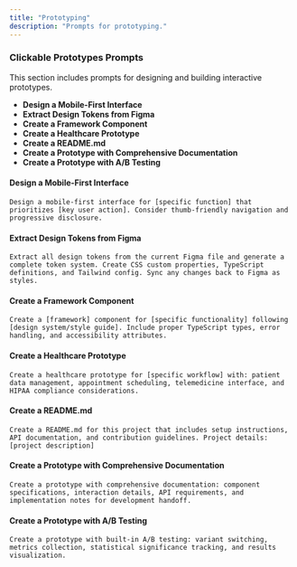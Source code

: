 ```yaml
---
title: "Prototyping"
description: "Prompts for prototyping."
---
```


### Clickable Prototypes Prompts

This section includes prompts for designing and building interactive prototypes.

- **Design a Mobile-First Interface**
- **Extract Design Tokens from Figma**
- **Create a Framework Component**
- **Create a Healthcare Prototype**
- **Create a README.md**
- **Create a Prototype with Comprehensive Documentation**
- **Create a Prototype with A/B Testing**

#### Design a Mobile-First Interface

```text wrap
Design a mobile-first interface for [specific function] that prioritizes [key user action]. Consider thumb-friendly navigation and progressive disclosure.
```

#### Extract Design Tokens from Figma

```text wrap
Extract all design tokens from the current Figma file and generate a complete token system. Create CSS custom properties, TypeScript definitions, and Tailwind config. Sync any changes back to Figma as styles.
```

#### Create a Framework Component

```text wrap
Create a [framework] component for [specific functionality] following [design system/style guide]. Include proper TypeScript types, error handling, and accessibility attributes.
```

#### Create a Healthcare Prototype

```text wrap
Create a healthcare prototype for [specific workflow] with: patient data management, appointment scheduling, telemedicine interface, and HIPAA compliance considerations.
```

#### Create a README.md

```text wrap
Create a README.md for this project that includes setup instructions, API documentation, and contribution guidelines. Project details: [project description]
```

#### Create a Prototype with Comprehensive Documentation

```text wrap
Create a prototype with comprehensive documentation: component specifications, interaction details, API requirements, and implementation notes for development handoff.
```

#### Create a Prototype with A/B Testing

```text wrap
Create a prototype with built-in A/B testing: variant switching, metrics collection, statistical significance tracking, and results visualization.
``` 